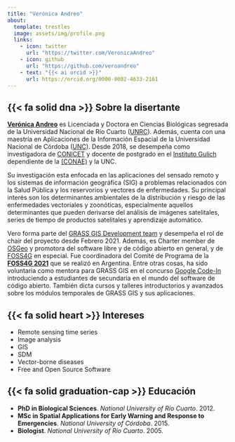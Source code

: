```yaml
---
title: "Verónica Andreo"
about:
  template: trestles
  image: assets/img/profile.png
  links:
    - icon: twitter
      url: "https://twitter.com/VeronicaAndreo"
    - icon: github
      url: "https://github.com/veroandreo"
    - text: "{{< ai orcid >}}"
      url: https://orcid.org/0000-0002-4633-2161
---
```




::: {.grid}

::: {.g-col-12 .g-col-md-12}
## {{< fa solid dna >}} Sobre la disertante 
[**Verónica Andreo**](https://veroandreo.gitlab.io/) es Licenciada y Doctora 
en Ciencias Biológicas segresada de la Universidad Nacional de Río Cuarto 
([UNRC](https://www.unrc.edu.ar/)). Además, cuenta con una maestría en 
Aplicaciones de la Información Espacial de la Universidad Nacional de Córdoba
([UNC](https://www.unc.edu.ar/)). Desde 2018, se desempeña como investigadora de
[CONICET](http://www.conicet.gov.ar) y docente de postgrado en el 
[Instituto Gulich](https://ig.conae.unc.edu.ar/) dependiente de la
[(CONAE)](https://www.argentina.gob.ar/ciencia/conae) y la UNC.

Su investigación esta enfocada en las aplicaciones del sensado remoto y los 
sistemas de información geográfica (SIG) a problemas relacionados con la Salud 
Pública y los reservorios y vectores de enfermedades. Su principal
interés son los determinantes ambientales de la distribución y riesgo de las
enfermedades vectoriales y zoonóticas, especialmente aquellos determinantes
que pueden derivarse del análisis de imágenes satelitales, series de tiempo
de productos satelitales y aprendizaje automático. 

Vero forma parte del 
[GRASS GIS Development team](https://grass.osgeo.org/about/community) y 
desempeña el rol de chair del proyecto desde Febrero 2021.
Además, es Charter member de [OSGeo](http://www.osgeo.org/) y promotora del 
software libre y de código abierto en general, y de [FOSS4G](http://foss4g.org/) 
en especial. 
Fue coordinadora del Comité de Programa de la [**FOSS4G 2021**](2021.foss4g.org/) 
que se realizó en Argentina. Entre otras cosas, ha sido voluntaria como mentora 
para GRASS GIS en el concurso [Google Code-In](https://codein.withgoogle.com/) 
introduciendo a estudiantes de secundaria en el mundo del software de código 
abierto. 
También dicta cursos y talleres introductorios y avanzados sobre los módulos 
temporales de GRASS GIS y sus aplicaciones.
:::

::: {.g-col-12 .g-col-md-6}
## {{< fa solid heart >}} Intereses 

- Remote sensing time series
- Image analysis
- GIS
- SDM
- Vector-borne diseases
- Free and Open Source Software
:::

::: {.g-col-12 .g-col-md-6}
## {{< fa solid graduation-cap >}}  Educación

- **PhD in Biological Sciences**. *National University of Río Cuarto*. 2012.
- **MSc in Spatial Applications for Early Warning and Response to Emergencies**. 
*National University of Córdoba*. 2015.
- **Biologist**. *National University of Río Cuarto*. 2005.
:::

:::